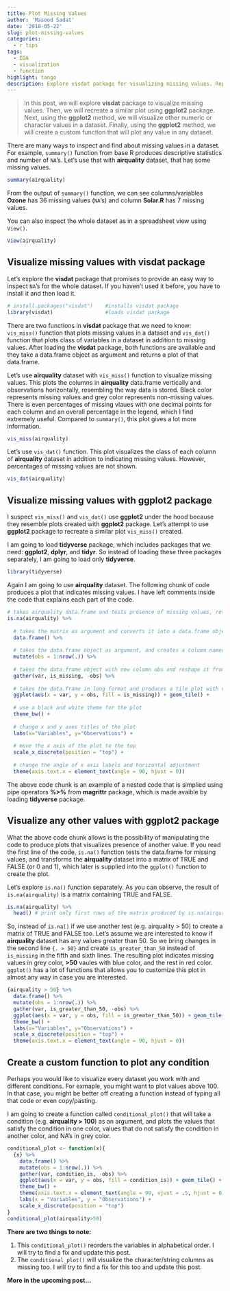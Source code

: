 ```yaml
---
title: Plot Missing Values
author: 'Masood Sadat'
date: '2018-05-22'
slug: plot-missing-values
categories:
  - r tips
tags:
  - EDA
  - visualization
  - function
highlight: tango
description: Explore visdat package for visualizing missing values. Replicate visdat using ggplot for a more flexible function to visualize not only missing values but any other value, for example df==5.
---
```



> In this post, we will explore **visdat** package to visualize missing values. Then, we will recreate a similar plot using **ggplot2** package. Next, using the **ggplot2** method, we will visualize other numeric or character values in a dataset. Finally, using the **ggplot2** method, we will create a custom function that will plot any value in any dataset.

There are many ways to inspect and find about missing values in a dataset. For example, `summary()` function from base R produces descriptive statistics and number of `NA`'s. Let's use that with **airquality** dataset, that has some missing values.

```r
summary(airquality)
```

From the output of `summary()` function, we can see columns/variables **Ozone** has 36 missing values (`NA`'s) and column **Solar.R** has 7 missing values. 

You can also inspect the whole dataset as in a spreadsheet view using `View()`.

```r
View(airquality)
```


## Visualize missing values with visdat package

Let's explore the **visdat** package that promises to provide an easy way to inspect `NA`'s for the whole dataset. If you haven't used it before, you have to install it and then load it.

```r
# install.packages("visdat")    #installs visdat package
library(visdat)                 #loads visdat package
```

There are two functions in **visdat** package that we need to know: `vis_miss()` function that plots missing values in a dataset and `vis_dat()` function that plots class of variables in a dataset in addition to missing values. After loading the **visdat** package, both functions are available and they take a data.frame object as argument and returns a plot of that data.frame.

Let's use **airquality** dataset with `vis_miss()` function to visualize missing values. This plots the columns in **airquality** data.frame vertically and observations horizontally, resembling the way data is stored. Black color represents missing values and grey color represents non-missing values. There is even percentages of missing vlaues with one decimal points for each column and an overall percentage in the legend, which I find extremely useful. Compared to `summary()`, this plot gives a lot more information.

```r
vis_miss(airquality)
```

Let's use `vis_dat()` function. This plot visualizes the class of each column of **airquality** dataset in addition to indicating missing values. However, percentages of missing values are not shown. 

```r
vis_dat(airquality)
```

## Visualize missing values with ggplot2 package

I suspect `vis_miss()` and `vis_dat()` use **ggplot2** under the hood because they resemble plots created with **ggplot2** package. Let's attempt to use **ggplot2** package to recreate a similar plot `vis_miss()` created.

I am going to load **tidyverse** package, which includes packages that we need: **ggplot2**, **dplyr**, and **tidyr**. So instead of loading these three packages separately, I am going to load only **tidyverse**.

```r
library(tidyverse)
```

Again I am going to use **airquality** dataset. The following chunk of code produces a plot that indicates missing values. I have left comments inside the code that explains each part of the code.

```r
# takes airquality data.frame and tests presence of missing values, returning a matrix of TRUE and FALSE, with TRUE indicating missing values
is.na(airquality) %>%
  
  # takes the matrix as argument and converts it into a data.frame object
  data.frame() %>%
  
  # takes the data.frame object as argument, and creates a column named obs that takes value 1 through 153 which is airquality's number of rows
  mutate(obs = 1:nrow(.)) %>%
  
  # takes the data.frame object with new column obs and reshape it from wide format to long format, transforming all other columns into var and is_missing columns, with exception of obs column
  gather(var, is_missing, -obs) %>%
  
  # takes the data.frame in long format and produces a tile plot with var column in x axis, obs column in y axis, and fill the tiles based with is_missing column values
  ggplot(aes(x = var, y = obs, fill = is_missing)) + geom_tile() + 
  
  # use a black and white theme for the plot
  theme_bw() +
  
  # change x and y axes titles of the plot
  labs(x="Variables", y="Observations") +
  
  # move the x axis of the plot to the top
  scale_x_discrete(position = "top") +
  
  # change the angle of x axis labels and horizontal adjustment
  theme(axis.text.x = element_text(angle = 90, hjust = 0))
```

The above code chunk is an example of a nested code that is simplied using pipe operators **%>%** from **magrittr** package, which is made avaible by loading **tidyverse** package.

## Visualize any other values with ggplot2 package

What the above code chunk allows is the possibility of manipulating the code to produce plots that visualizes presence of another value. If you read the first line of the code, `is.na()` function tests the data.frame for missing values, and transforms the **airquality** dataset into a matrix of TRUE and FALSE (or 0 and 1), which later is supplied into the `ggplot()` function to create the plot.

Let's explore `is.na()` function separately. As you can observe, the result of `is.na(airquality)` is a matrix containing TRUE and FALSE.

```r
is.na(airquality) %>% 
  head() # print only first rows of the matrix produced by is.na(airquality)
```

So, instead of `is.na()` if we use another test (e.g. airquality > 50) to create a matrix of TRUE and FALSE too. Let's assume we are interested to know if **airquality** dataset has any values greater than 50. So we bring changes in the second line `{. > 50}` and create `is_greater_than_50` instead of `is_missing` in the fifth and sixth lines. The resulting plot indicates missing values in grey color, **>50** vaules with blue color, and the rest in red color. `ggplot()` has a lot of functions that allows you to customize this plot in almost any way in case you are interested.

```r
{airquality > 50} %>%
  data.frame() %>%
  mutate(obs = 1:nrow(.)) %>%
  gather(var, is_greater_than_50, -obs) %>%
  ggplot(aes(x = var, y = obs, fill = is_greater_than_50)) + geom_tile() + 
  theme_bw() +
  labs(x="Variables", y="Observations") +
  scale_x_discrete(position = "top") +
  theme(axis.text.x = element_text(angle = 90, hjust = 0))
```

## Create a custom function to plot any condition

Perhaps you would like to visualize every dataset you work with and different conditions. For exmaple, you might want to plot values above 100. In that case, you might be better off creating a function instead of typing all that code or even copy/pasting.

I am going to create a function called `conditional_plot()` that will take a condition (e.g. **airquality > 100**) as an argument, and plots the values that satisfy the condition in one color, values that do not satisfy the condition in another color, and NA's in grey color.

```r
conditional_plot <- function(x){
  {x} %>%
    data.frame() %>% 
    mutate(obs = 1:nrow(.)) %>% 
    gather(var, condition_is, -obs) %>%
    ggplot(aes(x = var, y = obs, fill = condition_is)) + geom_tile() + 
    theme_bw() +
    theme(axis.text.x = element_text(angle = 90, vjust = .5, hjust = 0)) + 
    labs(x = "Variables", y = "Observations") +
    scale_x_discrete(position = "top")
}
conditional_plot(airquality>50)
```

**There are two things to note:**

1. This `conditional_plot()` reorders the variables in alphabetical order. I will try to find a fix and update this post.
2. The `conditional_plot()` will visualize the character/string columns as missing too. I will try to find a fix for this too and update this post.

**More in the upcoming post...**



